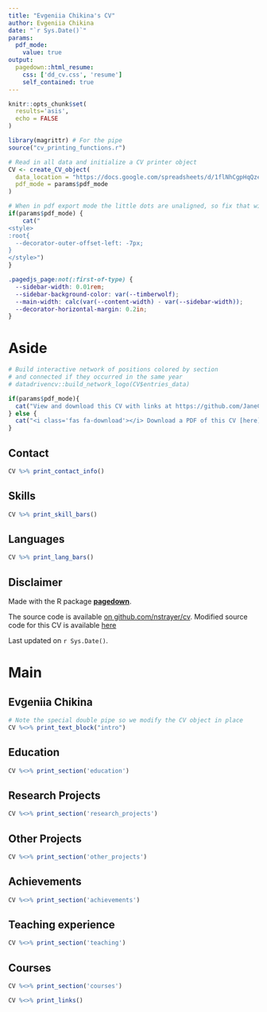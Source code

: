 ```yaml
---
title: "Evgeniia Chikina's CV"
author: Evgeniia Chikina
date: "`r Sys.Date()`"
params:
  pdf_mode:
    value: true
output:
  pagedown::html_resume:
    css: ['dd_cv.css', 'resume']
    self_contained: true
---
```


```r
knitr::opts_chunk$set(
  results='asis', 
  echo = FALSE
)

library(magrittr) # For the pipe
source("cv_printing_functions.r")

# Read in all data and initialize a CV printer object
CV <- create_CV_object(
  data_location = "https://docs.google.com/spreadsheets/d/1flNhCgpHqQze6IjGkt9S8eMzBJz6zA9NqgLFDmE_ug4/edit?usp=sharing",  
  pdf_mode = params$pdf_mode
)

```


```r
# When in pdf export mode the little dots are unaligned, so fix that with some conditional CSS.
if(params$pdf_mode) {
    cat("
<style>
:root{
  --decorator-outer-offset-left: -7px;
}
</style>")
}
```

<!-- taken from https://github.com/nstrayer/cv/issues/24 -->
```css
.pagedjs_page:not(:first-of-type) {
  --sidebar-width: 0.01rem;
  --sidebar-background-color: var(--timberwolf);
  --main-width: calc(var(--content-width) - var(--sidebar-width));
  --decorator-horizontal-margin: 0.2in;
}
```


Aside
================================================================================

```r
# Build interactive network of positions colored by section
# and connected if they occurred in the same year
# datadrivencv::build_network_logo(CV$entries_data)
```


```r
if(params$pdf_mode){
  cat("View and download this CV with links at https://github.com/JaneChik/cv or [here](https://drive.google.com/drive/folders/11J6q1Qji4Ab4Z6LnwtBZl5XUZ-p3zPMS?usp=sharing)")
} else {
  cat("<i class='fas fa-download'></i> Download a PDF of this CV [here](https://github.com/JaneChik/cv) or [here](https://drive.google.com/drive/folders/11J6q1Qji4Ab4Z6LnwtBZl5XUZ-p3zPMS?usp=sharing)")
}
```

Contact {#contact}
--------------------------------------------------------------------------------

```r
CV %>% print_contact_info()
```



Skills {#skills}
--------------------------------------------------------------------------------

```r
CV %>% print_skill_bars()
```


Languages {#skills}
--------------------------------------------------------------------------------

```r
CV %>% print_lang_bars()
```



Disclaimer {#disclaimer}
--------------------------------------------------------------------------------

Made with the R package [**pagedown**](https://github.com/rstudio/pagedown). 

The source code is available [on github.com/nstrayer/cv](https://github.com/nstrayer/datadrivencv).
Modified source code for this CV is available [here](https://github.com/JaneChik/cv)

Last updated on `r Sys.Date()`.



Main
================================================================================

Evgeniia Chikina {#title}
--------------------------------------------------------------------------------

```r
# Note the special double pipe so we modify the CV object in place
CV %<>% print_text_block("intro") 
```



Education {data-icon=graduation-cap data-concise=true}
--------------------------------------------------------------------------------

```r
CV %<>% print_section('education')
```



Research Projects {data-icon=laptop}
--------------------------------------------------------------------------------

```r
CV %<>% print_section('research_projects')
```


Other Projects {data-icon=handshake}
--------------------------------------------------------------------------------

```r
CV %<>% print_section('other_projects')
```


Achievements {data-icon=award}
--------------------------------------------------------------------------------

```r
CV %<>% print_section('achievements')
```


Teaching experience {data-icon=chalkboard-teacher}
--------------------------------------------------------------------------------

```r
CV %<>% print_section('teaching')
```


Courses {data-icon=user-graduate}
--------------------------------------------------------------------------------


```r
CV %<>% print_section('courses')
```


```r
CV %<>% print_links()
```


